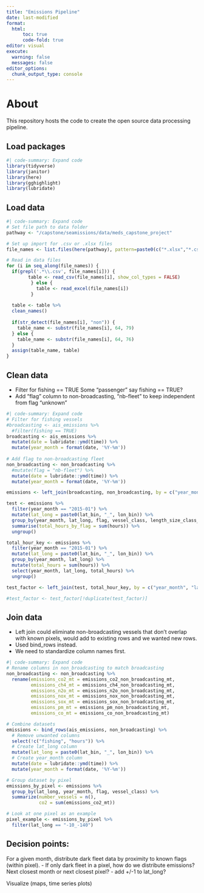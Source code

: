 ```yaml
---
title: "Emissions Pipeline"
date: last-modified
format:
  html:
      toc: true
      code-fold: true
editor: visual
execute:
  warning: false
  messages: false
editor_options: 
  chunk_output_type: console
---
```


# About

This repository hosts the code to create the open source data processing pipeline.

## Load packages

```r
#| code-summary: Expand code
library(tidyverse)
library(janitor)
library(here)
library(gghighlight)
library(lubridate)
```

## Load data

```r
#| code-summary: Expand code
# Set file path to data folder
pathway <- "/capstone/seamissions/data/meds_capstone_project"

# Set up import for .csv or .xlsx files
file_names <- list.files(here(pathway), pattern=paste0(c("*.xlsx","*.csv"), collapse="|"), full.names=TRUE)

# Read in data files
for (i in seq_along(file_names)) {
  if(grepl('.*\\.csv', file_names[i])) {
        table <- read_csv(file_names[i], show_col_types = FALSE)
         } else {
           table <- read_excel(file_names[i])
         }
  
  table <- table %>%
  clean_names()
  
  if(str_detect(file_names[i], "non")) {
    table_name <- substr(file_names[i], 64, 79)
  } else {
    table_name <- substr(file_names[i], 64, 76)
  }
  assign(table_name, table)
}
```

## Clean data

-   Filter for fishing == TRUE Some "passenger" say fishing == TRUE?
-   Add "flag" column to non-broadcasting, "nb-fleet" to keep independent from flag "unknown"

```r
#| code-summary: Expand code
# Filter for fishing vessels
#broadcasting <- ais_emissions %>%
  #filter(fishing == TRUE)
broadcasting <- ais_emissions %>%
  mutate(date = lubridate::ymd(time)) %>%
  mutate(year_month = format(date, '%Y-%m'))
  
# Add flag to non-broadcasting fleet
non_broadcasting <- non_broadcasting %>%
  #mutate(flag = "nb-fleet") %>%
  mutate(date = lubridate::ymd(time)) %>%
  mutate(year_month = format(date, '%Y-%m'))
```

```r
emissions <- left_join(broadcasting, non_broadcasting, by = c("year_month", "lat_bin", "lon_bin", "length_size_class_percentile"))

test <- emissions %>%
  filter(year_month == "2015-01") %>%
  mutate(lat_long = paste0(lat_bin, "_", lon_bin)) %>%
  group_by(year_month, lat_long, flag, vessel_class, length_size_class_percentile) %>%
  summarise(total_hours_by_flag = sum(hours)) %>%
  ungroup()

total_hour_key <- emissions %>%
  filter(year_month == "2015-01") %>%
  mutate(lat_long = paste0(lat_bin, "_", lon_bin)) %>%
  group_by(year_month, lat_long) %>%
  mutate(total_hours = sum(hours)) %>%
  select(year_month, lat_long, total_hours) %>%
  ungroup()

test_factor <- left_join(test, total_hour_key, by = c("year_month", "lat_long"))

#test_factor <- test_factor[!duplicate(test_factor)]
```

## Join data

-   Left join could eliminate non-broadcasting vessels that don't overlap with known pixels, would add to existing rows and we wanted new rows.
-   Used bind_rows instead.
-   We need to standardize column names first.

```r
#| code-summary: Expand code
# Rename columns in non_broadcasting to match broadcasting
non_broadcasting <- non_broadcasting %>%
  rename(emissions_co2_mt = emissions_co2_non_broadcasting_mt,
         emissions_ch4_mt = emissions_ch4_non_broadcasting_mt,
         emissions_n2o_mt = emissions_n2o_non_broadcasting_mt,
         emissions_nox_mt = emissions_nox_non_broadcasting_mt,
         emissions_sox_mt = emissions_sox_non_broadcasting_mt,
         emissions_pm_mt = emissions_pm_non_broadcasting_mt,
         emissions_co_mt = emissions_co_non_broadcasting_mt)

# Combine datasets
emissions <- bind_rows(ais_emissions, non_broadcasting) %>%
  # Remove unwanted columns
  select(!c("fishing", "hours")) %>%
  # Create lat_long column
  mutate(lat_long = paste0(lat_bin, "_", lon_bin)) %>%
  # Create year_month column
  mutate(date = lubridate::ymd(time)) %>%
  mutate(year_month = format(date, '%Y-%m'))

# Group dataset by pixel
emissions_by_pixel <- emissions %>%
  group_by(lat_long, year_month, flag, vessel_class) %>% 
  summarize(number_vessels = n(),
            co2 = sum(emissions_co2_mt))

# Look at one pixel as an example
pixel_example <- emissions_by_pixel %>%
  filter(lat_long == "-10_-140") 
```

## Decision points:

For a given month, distribute dark fleet data by proximity to known flags (within pixel). - If only dark fleet in a pixel, how do we distribute emissions? Next closest month or next closest pixel? - add +/-1 to lat_long?

Visualize (maps, time series plots)
